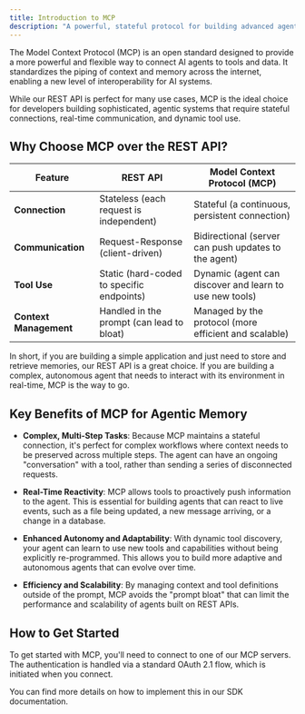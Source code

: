 ```yaml
---
title: Introduction to MCP
description: "A powerful, stateful protocol for building advanced agentic systems."
---
```


The Model Context Protocol (MCP) is an open standard designed to provide a more powerful and flexible way to connect AI agents to tools and data. It standardizes the piping of context and memory across the internet, enabling a new level of interoperability for AI systems.

While our REST API is perfect for many use cases, MCP is the ideal choice for developers building sophisticated, agentic systems that require stateful connections, real-time communication, and dynamic tool use.

## Why Choose MCP over the REST API?

| Feature                       | REST API                                   | Model Context Protocol (MCP)                               |
| ----------------------------- | ------------------------------------------ | ---------------------------------------------------------- |
| **Connection**                | Stateless (each request is independent)    | Stateful (a continuous, persistent connection)             |
| **Communication**             | Request-Response (client-driven)           | Bidirectional (server can push updates to the agent)       |
| **Tool Use**                  | Static (hard-coded to specific endpoints)  | Dynamic (agent can discover and learn to use new tools)    |
| **Context Management**        | Handled in the prompt (can lead to bloat)  | Managed by the protocol (more efficient and scalable)      |

In short, if you are building a simple application and just need to store and retrieve memories, our REST API is a great choice. If you are building a complex, autonomous agent that needs to interact with its environment in real-time, MCP is the way to go.

## Key Benefits of MCP for Agentic Memory

*   **Complex, Multi-Step Tasks**: Because MCP maintains a stateful connection, it's perfect for complex workflows where context needs to be preserved across multiple steps. The agent can have an ongoing "conversation" with a tool, rather than sending a series of disconnected requests.

*   **Real-Time Reactivity**: MCP allows tools to proactively push information to the agent. This is essential for building agents that can react to live events, such as a file being updated, a new message arriving, or a change in a database.

*   **Enhanced Autonomy and Adaptability**: With dynamic tool discovery, your agent can learn to use new tools and capabilities without being explicitly re-programmed. This allows you to build more adaptive and autonomous agents that can evolve over time.

*   **Efficiency and Scalability**: By managing context and tool definitions outside of the prompt, MCP avoids the "prompt bloat" that can limit the performance and scalability of agents built on REST APIs.

## How to Get Started

To get started with MCP, you'll need to connect to one of our MCP servers. The authentication is handled via a standard OAuth 2.1 flow, which is initiated when you connect.

You can find more details on how to implement this in our SDK documentation.
